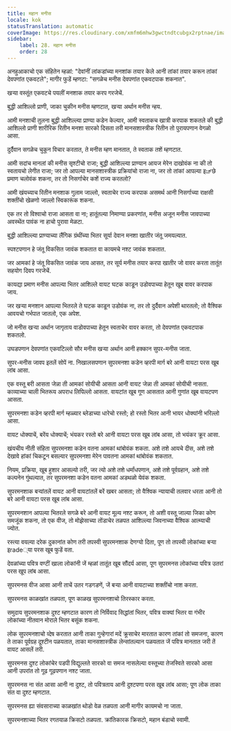 ```yaml
---
title: महान मनीस
locale: kok
statusTranslation: automatic
coverImage: https://res.cloudinary.com/xmfm6mhw3gwctndtcubgx2rptnae/image/upload/v1741354419/small_cover_la_gran_rebelion_28716e29d2.webp
sidebar:
    label: 28. महान मनीस
    order: 28
---
```

अनहुआकाचो एक संहितेन म्हळां: "देवांनीं लांकडांच्या मनशांक तयार केले आनी तांकां तयार करून तांकां देवपणांत एकवटले"; मागीर फुडें म्हणटा: "सगळेच मनीस देवपणांत एकवटपाक शकनात".

खऱ्या वस्तूंत एकवटचे पयलीं मनशाक तयार करप गरजेचें.

बुद्धी आशिल्लो प्राणी, जाका चुकीन मनीस म्हणटात, खऱ्या अर्थान मनीस न्हय.

आमी मनशाची तुलना बुद्धी आशिल्ल्या प्राण्या कडेन केल्यार, आमी स्वताकच खात्री करपाक शकतले की बुद्धी आशिल्लो प्राणी शारीरिक रितीन मनशा सारको दिसता तरी मानसशास्त्रीक रितीन तो पुरायपणान वेगळो आसा.

दुर्दैवान सगळेच चुकून विचार करतात, ते मनीस म्हण मानतात, ते स्वताक तशें म्हणटात.

आमी सदांच मानलां की मनीस सृश्टीचो राजा; बुद्धी आशिल्ल्या प्राण्यान आयज मेरेन दाखोवंक ना की तो स्वतायचो लेगीत राजा; जर तो आपल्या मानसशास्त्रीक प्रक्रियांचो राजा ना, जर तो तांकां आपल्या इಚ್छे प्रमाण चलोवंक शकना, तर तो निसर्गाचेर कशें राज्य करतलो?

आमी खंयच्याच रितीन मनशाक गुलाम जाल्लो, स्वताचेर राज्य करपाक असमर्थ आनी निसर्गाच्या राक्षसी शक्तींचो खेळणो जाल्लो स्विकारूंक शकना.

एक तर तो विश्वाचो राजा आसता वा ना; हातूंतल्या निमाण्या प्रकरणांत, मनीस अजून मनीस जावपाच्या अवस्थेंत पावंक ना हाचो पुरावा मेळटा.

बुद्धी आशिल्ल्या प्राण्याच्या लैंगिक ग्रंथींच्या भितर सूर्या देवान मनशा खातीर जंतू जमयल्यात.

स्पश्टपणान हे जंतू विकसित जावंक शकतात वा कायमचे नश्ट जावंक शकतात.

जर आमकां हे जंतू विकसित जावंक जाय आसत, तर सूर्य मनीस तयार करपा खातीर जो वावर करता तातूंत सहयोग दिवप गरजेचें.

कायद्या प्रमाण मनीस आपल्या भितर आशिल्ले वायट घटक काडून उडोवपाच्या हेतून खूब वावर करपाक जाय.

जर खऱ्या मनशान आपल्या भितरले ते घटक काडून उडोवंक ना, तर तो दुर्दैवान अपेशी थारतलो; तो वैश्विक आवयचो गर्भपात जातलो, एक अपेश.

जो मनीस खऱ्या अर्थान जागृताय वाडोवपाच्या हेतून स्वताचेर वावर करता, तो देवपणांत एकवटपाक शकतलो.

उघडपणान देवपणांत एकवटिल्लो सौर मनीस खऱ्या अर्थान आनी हक्कान सुपर-मनीस जाता.

सुपर-मनीस जावप इतलें सोपें ना. निखालसपणान सुपरमनशा कडेन व्हरपी मार्ग बरे आनी वायटा परस खूब लांब आसा.

एक वस्तू बरी आसता जेन्ना ती आमकां सोयीची आसता आनी वायट जेन्ना ती आमकां सोयीची नासता. काव्याच्या चाली भितरूय अपराध लिपिल्लो आसता. वायटांत खूब गूण आसतात आनी गुणांत खूब वायटपण आसता.

सुपरमनशा कडेन व्हरपी मार्ग म्हळ्यार ब्लेडाच्या धारेचो रस्तो; हो रस्तो भितर आनी भायर धोक्यांनी भरिल्लो आसा.

वायट धोक्याचें, बरेंय धोक्याचें; भंयकर रस्तो बरे आनी वायटा परस खूब लांब आसा, तो भयंकर क्रूर आसा.

खंयचीय नीती संहिता सुपरमनशा कडेन वतना आमकां थांबोवंक शकता. अशे तशे आयचे दीस, अशे तशे देखावे हांकां चिकटून बसल्यार सुपरमनशा मेरेन पावतना आमकां थांबोवंक शकतात.

नियम, प्रक्रिया, खूब हुशार आसल्यो तरी, जर त्यो अशे तशे धर्मांधपणान, अशे तशे पूर्वग्रहान, अशे तशे कल्पनेन गुंथल्यात, तर सुपरमनशा कडेन वतना आमकां अडथळो येवंक शकता.

सुपरमनशाक बऱ्यांतलें वायट आनी वायटांतलें बरें खबर आसता; तो वैश्विक न्यायाची तलवार धरता आनी तो बरे आनी वायटा परस खूब लांब आसा.

सुपरमनशान आपल्या भितरले सगळे बरे आनी वायट मूल्य नश्ट करून, तो अशी वस्तू जाल्या जिका कोण समजूंक शकना, तो एक वीज, तो मोझेसाच्या तोंडाचेर तळपत आशिल्ल्या जिवनाच्या वैश्विक आत्म्याची ज्योत.

 रस्त्या वयल्या दरेक दुकानांत कोण तरी तपस्वी सुपरमनशाक देणग्यो दिता, पूण तो तपस्वी लोकांच्या बऱ्या इrade्या परस खूब फुडें वता.

 देवळांच्या पवित्र वण्टीं खाला लोकांनी जें म्हळां तातूंत खूब सौंदर्य आसा, पूण सुपरमनस लोकांच्या पवित्र उतरां परस खूप लांब आसा.

 सुपरमनस वीज आसा आनी ताचें उतर गडगडणें, जें बऱ्या आनी वायटाच्या शक्तींचो नाश करता.

 सुपरमनस काळखांत तळपता, पूण काळख सुपरमनशाचो तिरस्कार करता.

समुदाय सुपरमनशाक दुश्ट म्हणटात कारण तो निर्विवाद सिद्धांतां भितर, पवित्र वाक्यां भितर वा गंभीर लोकांच्या नीतवान मोराले भितर बसूंक शकना.

लोक सुपरमनशाचो व्देष करतात आनी ताका गुन्हेगारां मदें क्रूसाचेर मारतात कारण तांकां तो समजना, कारण ते ताका पूर्वग्रह दूश्टीन पळयतात, ताका मानसशास्त्रीक लेन्सांतल्यान पळयतात जें पवित्र मानतात जरी तें वायट आसलें तरी.

सुपरमनस दुश्ट लोकांचेर पडपी विद्युल्लते सारको वा समज नासलेल्या वस्तूच्या तेजस्विते सारको आसा आनी उपरांत तो गूढ गूढपणान नश्ट जाता.

सुपरमनस ना संत आसा आनी ना दुश्ट, तो पवित्रताय आनी दुश्टपणा परस खूब लांब आसा; पूण लोक ताका संत वा दुश्ट म्हणटात.

सुपरमनस ह्या संवसाराच्या काळखांत थोडो वेळ तळपता आनी मागीर कायमचो ना जाता.

सुपरमनशाच्या भितर रगतयाळ क्रिसटो तळपता. क्रांतिकारक क्रिसटो, महान बंडाचो स्वामी.

